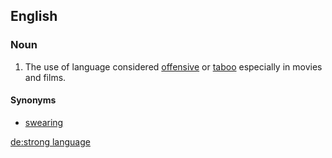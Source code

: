 ==English==

===Noun===
{{en-noun|-|sg=[[strong]] [[language]]}}

# The use of language considered [[offensive]] or [[taboo]] especially in movies and films.

====Synonyms====
*[[swearing]]

[[de:strong language]]